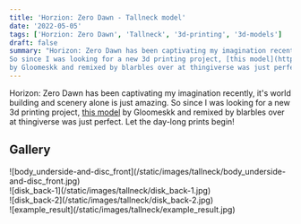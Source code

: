 ```yaml
---
title: 'Horzion: Zero Dawn - Tallneck model'
date: '2022-05-05'
tags: ['Horzion: Zero Dawn', 'Tallneck', '3d-printing', '3d-models']
draft: false
summary: "Horizon: Zero Dawn has been captivating my imagination recently, it's world building and scenery alone is just amazing.
So since I was looking for a new 3d printing project, [this model](https://www.thingiverse.com/thing:3570696)
by Gloomeskk and remixed by blarbles over at thingiverse was just perfect. Let the day-long prints begin!"
---
```


Horizon: Zero Dawn has been captivating my imagination recently, it's world building and scenery alone is just amazing.
So since I was looking for a new 3d printing project, [this model](https://www.thingiverse.com/thing:3570696)
by Gloomeskk and remixed by blarbles over at thingiverse was just perfect. Let the day-long prints begin!

## Gallery

<div className="flex flex-wrap -mx-2 overflow-hidden xl:-mx-2">
  <div className="my-1 px-2 w-full overflow-hidden xl:my-1 xl:px-2 xl:w-1/2">
    ![body_underside-and-disc_front](/static/images/tallneck/body_underside-and-disc_front.jpg)
  </div>
  <div className="my-1 px-2 w-full overflow-hidden xl:my-1 xl:px-2 xl:w-1/2">
    ![disk_back-1](/static/images/tallneck/disk_back-1.jpg)
  </div>
  <div className="my-1 px-2 w-full overflow-hidden xl:my-1 xl:px-2 xl:w-1/2">
    ![disk_back-2](/static/images/tallneck/disk_back-2.jpg)
  </div>
  <div className="my-1 px-2 w-full overflow-hidden xl:my-1 xl:px-2 xl:w-1/2">
    ![example_result](/static/images/tallneck/example_result.jpg)
  </div>
</div>
